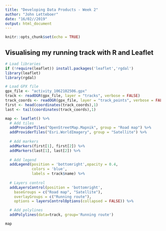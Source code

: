 ```yaml
---
title: "Developing Data Products - Week 2"
author: "John Letteboer"
date: "16/02//2019"
output: html_document
---
```


```r
knitr::opts_chunk$set(echo = TRUE)
```

## Visualising my running track with R and Leaflet

```r
# Load libraries
if (!require(leaflet)) install.packages('leaflet','rgdal')
library(leaflet)
library(rgdal)

# Load GPX file
gpx_file <- "activity_1062102506.gpx"
track <- readOGR(gpx_file, layer = "tracks", verbose = FALSE)
track_coords <- readOGR(gpx_file, layer = "track_points", verbose = FALSE)
first <- head(coordinates(track_coords),1)
last <- tail(coordinates(track_coords),1)

map <- leaflet() %>% 
  # Add tiles
  addProviderTiles("OpenStreetMap.Mapnik", group = "Road map") %>%
  addProviderTiles("Esri.WorldImagery", group = "Satellite") %>%
  
  # Add markers
  addMarkers(first[1], first[2]) %>%
  addMarkers(last[1], last[2]) %>%
    
  # Add legend
  addLegend(position = 'bottomright',opacity = 0.4, 
            colors = 'blue', 
            labels = track$name) %>%
  
  # Layers control
  addLayersControl(position = 'bottomright',
    baseGroups = c("Road map", "Satellite"),
    overlayGroups = c("Running route"),
    options = layersControlOptions(collapsed = FALSE)) %>%

  # Add polylines
  addPolylines(data=track, group='Running route')

map
```

